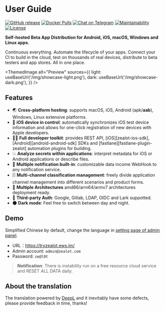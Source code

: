 
# User Guide

[![GitHub release](https://img.shields.io/github/v/release/tryzealot/zealot?include_prereleases)](https://github.com/tryzealot/zealot/releases)
[![Docker Pulls](https://img.shields.io/docker/pulls/tryzealot/zealot.svg)](https://hub.docker.com/r/tryzealot/zealot/)
[![Chat on Telegram](https://img.shields.io/badge/chat-on%20telegram-important.svg)](https://img.shields.io/badge/chat-on%20telegram-important.svg)
[![Maintainability](https://codeclimate.com/github/tryzealot/zealot/badges/gpa.svg)](https://codeclimate.com/github/tryzealot/zealot)
[![License](https://img.shields.io/github/license/tryzealot/zealot)](https://github.com/tryzealot/zealot/blob/develop/LICENSE)

**Self-hosted Beta App Distribution for Android, iOS, macOS, Windows and Linux apps.**

Continuous everything. Automate the lifecycle of your apps. Connect your CI to build in the cloud, test on thousands of real devices, distribute to beta testers and app stores. All in one place.

<ThemedImage
  alt="Preview"
  sources={{
    light: useBaseUrl('/img/showcase-light.png'),
    dark: useBaseUrl('/img/showcase-dark.png'),
  }}
/>

## Features

- 🌏 **Cross-platform hosting**: supports macOS, iOS, Android (apk/**aab**), Windows, Linux extensive platforms.
- 📱 **iOS device in control**: automatically synchronizes iOS test device information and allows for one-click registration of new devices with Apple developers.
- 🧑‍💻 **Full developer toolkit**: provides REST API, [iOS][zealot-ios-sdk], [Android][android-android-sdk] SDKs and [fastlane][fastlane-plugin-zealot] automation plugins for building.
- 💥 **Analyze secrets within applications**: interpret metadata for iOS or Android applications or describe files.
- 🚨 **Multiple notification built-in**: customizable data income WebHook to any notification service.
- 🗄 **Multi-channel classification management**: freely divide application channel management into different scenarios and product forms.
- 🎳 **Multiple Architectures** amd86/arm64/armv7 architectures deployment ready.
- 🔑 **Third-party Auth**: Google, Gitlab, LDAP, OIDC and Lark suppotted.
- 🌑 **Dark mode**: Feel free to switch between day and night.

## Demo

Simplified Chinese by default, change the language in [setting page of admin panel](/docs/user-guide/administrator/project-settings).

- URL：https://tryzealot.ews.im/
- Admin account: `admin@zealot.com`
- Password: `ze@l0t`

> **Notification**: There is instability run on a free resource cloud service and RESET ALL DATA daily.

## About the translation

The translation powered by [DeepL](https://www.deepl.com/translator) and it inevitably have some defects, please provide feedback in time, thanks!
